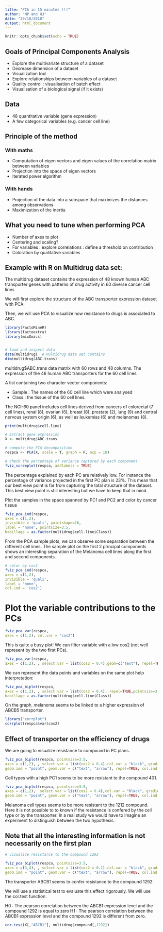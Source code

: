 ```yaml
---
title: "PCA in 15 minutes (!)"
author: "NP and HJ"
date: "29/10/2018"
output: html_document
---
```


```r
knitr::opts_chunk$set(echo = TRUE)
```

## Goals of Principal Components Analysis 

* Explore the multivariate structure of a dataset
* Decrease dimension of a dataset 
* Visualization tool 
* Explore relationships between variables of a dataset
* Quality control : visualisation of batch effect
* Visualisation of a biological signal (if it exists)

## Data 

* 48 quantitative variable (gene expression)
* A few categorical variables (e.g. cancer cell line)

## Principle of the method 

### With maths

* Computation of eigen vectors and eigen values of the correlation matrix between variables
* Projection into the space of eigen vectors
* Iterated power algorithm

### With hands

* Projection of the data into a subspace that maximizes the distances among observations 
* Maximization of the inertia 

## What you need to tune when performing PCA 

* Number of axes to plot
* Centering and scaling? 
* For variables : explore correlations : define a threshold on contribution
* Coloration by qualitative variables

## Example with R on Multidrug data set:

The multidrug dataset contains the expression of 48 known human ABC transporter genes with patterns of drug activity in 60 diverse cancer cell lines  

We will first explore the structure of the ABC transporter expression dataset with PCA.

Then, we will use PCA to visualize how resistance to drugs is associated to ABC.

```r
library(FactoMineR)
library(factoextra)
library(mixOmics)


# load and inspect data
data(multidrug)  # Multidrug data set contains 
dim(multidrug$ABC.trans)  

```
 multidrug$ABC.trans data matrix with 60 rows and 48 columns. The expression of the 48 human ABC transporters for the 60 cell lines.

A list containing two character vector components: 

* Sample : The names of the 60 cell line which were analysed 
* Class : the tissue of the 60 cell lines. 

The NCI-60 panel includes cell lines derived from cancers of colorectal (7 cell lines), renal (8), ovarian (6), breast (8), prostate (2), lung (9) and central nervous system origin (6), as well as leukemias (6) and melanomas (8). 

```r
print(multidrug$cell.line)
```


```r
# Extract gene expression
X <- multidrug$ABC.trans 

# compute the PCA decomposition
respca <- PCA(X, scale = T, graph = F, ncp = 10)

# check the percentage of variance captured by each component
fviz_screeplot(respca, addlabels = TRUE)
```

The percentage explained by each PC are relatively low. For instance the percentage of variance projected in the first PC plan is 23%. This mean that our best view point is far from capturing the total structure of the dataset. This best view point is still interesting but we have to keep that in mind. 


Plot the samples in the space spanned by PC1 and PC2 and color by cancer tissue

```r
fviz_pca_ind(respca,
axes = c(1,2),
invisible = 'quali', pointshape=16,
label = 'none', pointsize=3.5,
habillage = as.factor(multidrug$cell.line$Class))
```

From the PCA sample plots, we can observe some separation between the different cell lines. The sample plot on the first 2 principal components shows an interesting separation of the Melanoma cell lines along the first and second components. 

```r
# color by cos2
fviz_pca_ind(respca,
axes = c(1,2),
invisible = 'quali',
label = 'none',
col.ind = 'cos2')
```

# Plot the variable contributions to the PCs
```r
fviz_pca_var(respca,
axes = c(1,2), col.var = "cos2")
```

This is quite a busy plot! We can filter variable with a low cos2 (not well represent by the two first PCs).

```r
fviz_pca_var(respca,
axes = c(1,2), , select.var = list(cos2 = 0.4),geom=c("text"), repel=TRUE)
```

We can represent the data points and variables on the same plot help interpretation:
```r
fviz_pca_biplot(respca,
axes = c(1,2), , select.var = list(cos2 = 0.4), repel=TRUE,pointsize=3.5,
habillage = as.factor(multidrug$cell.line$Class))
```

On the graph, melanoma seems to be linked to a higher expression of ABCB5 transporter. 
```r
library("corrplot")
corrplot(respca$var$cos2)
```

## Effect of transporter on the efficiency of drugs

We are going to visualize resistance to compound in PC plans.

```r
fviz_pca_biplot(respca, pointsize=3.5,
axes = c(1,2), , select.var = list(cos2 = 0.4),col.var = "black", gradient.cols = c("blue", "#f9f7a4", "red"),
geom.ind = "point", geom.var = c("text", "arrow"), repel=TRUE, col.ind = multidrug$compound[, 401] )
```
Cell types with a high PC1 seems to be more resistant to the compound 401.

```r
fviz_pca_biplot(respca, pointsize=3.5,
axes = c(1,2),  select.var = list(cos2 = 0.4),col.var = "black", gradient.cols = c("blue", "#f9f7a4", "red"),
geom.ind = "point", geom.var = c("text", "arrow"), repel=TRUE, col.ind = multidrug$compound[, 1212] )
```

Melanoma cell types seems to be more resistant to the 1212 compound. Here it is not possible to 
to known if the resistance is confered by the cell type or by the transporter. In a real study we would have to imagine an experiment to distinguish between the two hypothesis.


## Note that all the interesting information is not necessarily on the first plan
```r
# visualize resistance to the compound 1292

fviz_pca_biplot(respca, pointsize=3.5,
axes = c(3,4), , select.var = list(cos2 = 0.2),col.var = "black", gradient.cols = c("blue", "#f9f7a4", "red"),
geom.ind = "point", geom.var = c("text", "arrow"), repel=TRUE, col.ind = multidrug$compound[, 1292] )
```

The transporter ABCB1 seems to confer resistance to the compound 1292.

We will use a statistical test to evaluate this effect rigorously. 
We will use the cor.test function:

H0 : The pearson correlation between the ABCB1 expression level and the compound 1292 is equal to zero
H1 : The pearson correlation between the ABCB1 expression level and the compound 1292 is different from zero.

```r
cor.test(X[,"ABCB1"], multidrug$compound[,1292])
```



